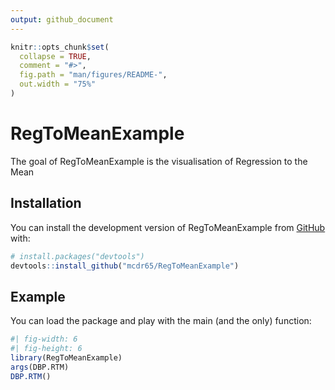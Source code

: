```yaml
---
output: github_document
---
```


<!-- README.md is generated from README.Rmd. Please edit that file -->

```r
knitr::opts_chunk$set(
  collapse = TRUE,
  comment = "#>",
  fig.path = "man/figures/README-",
  out.width = "75%"
)
```





# RegToMeanExample

<!-- badges: start -->
<!-- badges: end -->

The goal of RegToMeanExample is the visualisation of Regression to the Mean


## Installation

You can install the development version of RegToMeanExample from [GitHub](https://github.com/) with:

``` r
# install.packages("devtools")
devtools::install_github("mcdr65/RegToMeanExample")
```

## Example

You can load the package and play with the main (and the only) function:

```r
#| fig-width: 6
#| fig-height: 6
library(RegToMeanExample)
args(DBP.RTM)
DBP.RTM()
```



